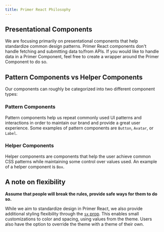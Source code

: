 ```yaml
---
title: Primer React Philosophy
---
```


## Presentational Components

We are focusing primarily on presentational components that help standardize common design patterns. Primer React components don't handle fetching and submitting data to/from APIs. If you would like to handle data in a Primer Component, feel free to create a wrapper around the Primer Component to do so.

## Pattern Components vs Helper Components

Our components can roughly be categorized into two different component types:

### Pattern Components

Pattern components help us repeat commonly used UI patterns and interactions in order to maintain our brand and provide a great user experience. Some examples of pattern components are `Button`, `Avatar`, or `Label`.

### Helper Components

Helper components are components that help the user achieve common CSS patterns while maintaining some control over values used. An example of a helper component is `Box`.

## A note on flexibility

**Assume that people will break the rules, provide safe ways for them to do so.**

While we aim to standardize design in Primer React, we also provide additional styling flexibility through the [`sx` prop](/guides/react/overriding-styles). This enables small customizations to color and spacing, using values from the theme. Users also have the option to override the theme with a theme of their own.
